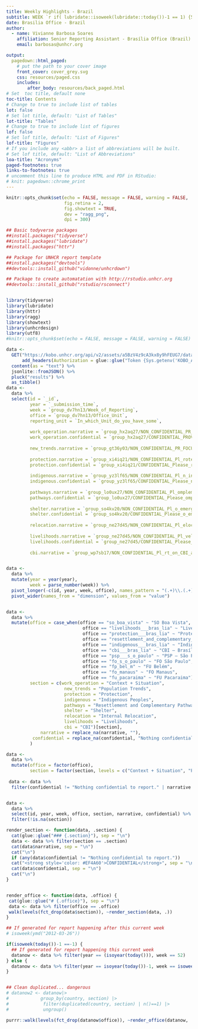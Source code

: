 ```yaml
---
title: Weekly Highlights - Brazil
subtitle: WEEK `r if( lubridate::isoweek(lubridate::today())-1 == 1) {52} else { lubridate::isoweek(lubridate::today())-1}  `/`r lubridate::year(lubridate::today())`
date: Brasilia Office - Brazil
author:
  - name: Vivianne Barbosa Soares
    affiliation: Senior Reporting Assistant - Brasília Office (Brazil)
    email: barbosas@unhcr.org 

output:
  pagedown::html_paged:
    # put the path to your cover image
    front_cover: cover_grey.svg
    css: resources/paged.css
    includes:
        after_body: resources/back_paged.html
# Set  toc title, default none
toc-title: Contents
# Change to true to include list of tables
lot: false
# Set lot title, default: "List of Tables"
lot-title: "Tables"
# Change to true to include list of figures
lof: false
# Set lof title, default: "List of Figures"
lof-title: "Figures"
# If you include any <abbr> a list of abbreviations will be built.
# Set lof title, default: "List of Abbreviations"
loa-title: "Acronyms"
paged-footnotes: true
links-to-footnotes: true
# uncomment this line to produce HTML and PDF in RStudio:
# knit: pagedown::chrome_print
---
```


```r
knitr::opts_chunk$set(echo = FALSE, message = FALSE, warning = FALSE,
                      fig.retina = 2,
                      fig.showtext = TRUE,
                      dev = "ragg_png",
                      dpi = 300)

## Basic todyverse packages
##install.packages("tidyverse")
##install.packages("lubridate")
##install.packages("httr")

## Package for UNHCR report template
##install.packages("devtools")
##devtools::install_github("vidonne/unhcrdown")

## Package to create automatation with http://rstudio.unhcr.org
##devtools::install_github("rstudio/rsconnect")


library(tidyverse)
library(lubridate)
library(httr)
library(ragg)
library(showtext)
library(unhcrdesign)
library(utf8)
#knitr::opts_chunk$set(echo = FALSE, message = FALSE, warning = FALSE)

```

```r
data <-
  GET("https://kobo.unhcr.org/api/v2/assets/a5BzV4z9cA3kx8y9hFEUG7/data.json",
      add_headers(Authorization = glue::glue("Token {Sys.getenv('KOBO_API_KEY')}"))) %>% 
  content(as = "text") %>% 
  jsonlite::fromJSON() %>% 
  pluck("results") %>% 
  as_tibble()
data <- 
  data %>% 
  select(id = `_id`,
         year = `_submission_time`,
         week = `group_dv7hn13/Week_of_Reporting`,
         office = `group_dv7hn13/Office_Unit`,
         reporting_unit = `In_which_Unit_do_you_have_some`,
         
         work_operation.narrative = `group_hx2aq27/NON_CONFIDENTIAL_PR_UNHCR_WORK_OPERATION`,
         work_operation.confidential = `group_hx2aq27/CONFIDENTIAL_PROVID_UNHCR_WORK_OPERATION`,
         
         new_trends.narrative = `group_gt36y03/NON_CONFIDENTIAL_PR_FOCUS_ON_NEW_TRENDS`,
         
         protection.narrative = `group_xi4iq21/NON_CONFIDENTIAL_Pl_rotection_activities`,
         protection.confidential = `group_xi4iq21/CONFIDENTIAL_Please_rotection_activities`,
         
         indigenous.narrative = `group_yz3lf65/NON_CONFIDENTIAL_Pl_n_indigenous_peoples`,
         indigenous.confidential = `group_yz3lf65/CONFIDENTIAL_Please_n_indigenous_peoples`,
         
         pathways.narrative = `group_lo0ux27/NON_CONFIDENTIAL_Pl_omplemetary_pathways`,
         pathways.confidential = `group_lo0ux27/CONFIDENTIAL_Please_omplemetary_pathways`,
         
         shelter.narrative = `group_so4kv20/NON_CONFIDENTIAL_Pl_o_emergency_shelters`,
         shelter.confidential = `group_so4kv20/CONFIDENTIAL_Please_o_emergency_shelters`,
         
         relocation.narrative = `group_ne27d45/NON_CONFIDENTIAL_Pl_elocation_activities`,
         
         livelihoods.narrative = `group_ne27d45/NON_CONFIDENTIAL_Pl_velihoods_activities`,
         livelihoods.confidential = `group_ne27d45/CONFIDENTIAL_Please_velihoods_activities`,
         
         cbi.narrative = `group_wp7sb17/NON_CONFIDENTIAL_Pl_rt_on_CBI_activities`)


data <- 
  data %>% 
  mutate(year = year(year),
         week = parse_number(week)) %>%
  pivot_longer(-c(id, year, week, office), names_pattern = "(.+)\\.(.+)", names_to = c("section", "dimension")) %>% 
  pivot_wider(names_from = "dimension", values_from = "value")


data <- 
  data %>% 
  mutate(office = case_when(office == "so_boa_vista" ~ "SO Boa Vista",
                             office == "livelihoods___bras_lia" ~ "Livelihoods - Brasília",
                             office == "protection___bras_lia" ~ "Protection - Brasília",
                             office == "resettlement_and_complementary_paths___b" ~ "Resettlement and Complementary Pathways",
                             office == "indigenous___bras_lia" ~ "Indigenous – Brasília",
                             office == "cbi___bras_lia" ~ "CBI – Brasília ",
                             office == "psp___s_o_paulo" ~ "PSP – São Paulo",
                             office == "fo_s_o_paulo" ~ "FO São Paulo",
                             office == "fp_bel_m" ~ "FU Belém",
                             office == "fo_manaus" ~ "FO Manaus",
                             office == "fu_pacaraima" ~ "FU Pacaraima"),
         section = c(work_operation = "Context + Situation", 
                      new_trends = "Population Trends", 
                      protection = "Protection",
                      indigenous = "Indigenous Peoples", 
                      pathways = "Resettlement and Complementary Pathways", 
                      shelter = "Shelter",
                      relocation = "Internal Relocation",
                      livelihoods = "Livelihoods",
                      cbi = "CBI")[section],
             narrative = replace_na(narrative, ""),
          confidential = replace_na(confidential, "Nothing confidential to report.")
         )

data <- 
  data %>% 
  mutate(office = factor(office),
         section = factor(section, levels = c("Context + Situation", "Population Trends", "Protection", "Indigenous Peoples", "Resettlement and Complementary Pathways", "Shelter", "Internal Relocation", "Livelihoods", "CBI")))
  
 data <- data %>%
  filter(confidential != "Nothing confidential to report." | narrative != "")


data <- 
  data %>% 
  select(id, year, week, office, section, narrative, confidential) %>%
  filter(!is.na(section))


```


```r
render_section <- function(data, .section) {
  cat(glue::glue("### {.section}"), sep = "\n")
  data <- data %>% filter(section == .section)
  cat(data$narrative, sep = "\n")
  cat("\n")
  if (any(data$confidential != "Nothing confidential to report."))
  cat("<strong style='color: #EF4A60'>CONFIDENTIAL</strong>", sep = "\n")
  cat(data$confidential, sep = "\n")
  cat("\n")
}


render_office <- function(data, .office) {
 cat(glue::glue("# {.office}"), sep = "\n")
 data <- data %>% filter(office == .office)
 walk(levels(fct_drop(data$section)), ~render_section(data, .))
}

```



```r
## If generated for report happening after this current week
# isoweek(ymd("2012-03-26"))

if(isoweek(today())-1 ==-1) {
  ## If generated for report happening this current week
  datanow <- data %>% filter(year == (isoyear(today())), week == 52)
} else {
  datanow <- data %>% filter(year == isoyear(today())-1, week == isoweek(today())-1)
}


## Clean duplicated... dangerous
# datanow2 <- datanow|>
#            group_by(country, section) |>
#             filter(duplicated(country, section) | n()==1) |>
#             ungroup()

```



```r
purrr::walk(levels(fct_drop(datanow$office)), ~render_office(datanow, .))
```

